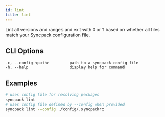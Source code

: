 ```yaml
---
id: lint
title: lint
---
```


Lint all versions and ranges and exit with 0 or 1 based on whether all files match your Syncpack
configuration file.

## CLI Options

```
-c, --config <path>         path to a syncpack config file
-h, --help                  display help for command
```

## Examples

```bash
# uses config file for resolving packages
syncpack lint
# uses config file defined by --config when provided
syncpack lint --config ./config/.syncpackrc
```
